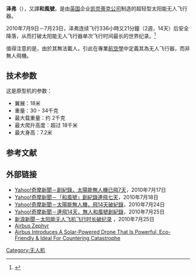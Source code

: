'''泽弗'''（{{lang-en|Zephyr}}），又譯'''和風號'''，是由[[英国|英国]]企业[[凯奈蒂克公司|凯奈蒂克公司]]制造的超轻型太阳能无人飞行器。

2010年7月9日－7月23日，泽弗连续飞行336小時又21分鐘（2週，14天）后安全降落，从而打破太阳能无人飞行器单次飞行时间最长的世界纪录。<ref>{{cite news | url = http://news.sina.com.cn/o/2010-07-25/135717860377s.shtml | title = 太阳能无人飞机飞行时长破纪录 | publisher = 新浪 | date = 2010年7月25日 | accessdate = 2010-07-25 | archive-date = 2020-08-07 | archive-url = https://web.archive.org/web/20200807124545/http://news.sina.com.cn/o/2010-07-25/135717860377s.shtml | dead-url = no }}</ref>

值得注意的是，由於其無法載人，引此在專業[[航空學|航空學]]中定義其為无人飞行器，而非無人飛機。

== 技术参数 ==
这是原型机的参数：
* 翼展：18米
* 重量：30 - 34千克
* 最大载重量：约 2千克
* 最大爬升高度：超过 18千米
* 最大身高：7.2米

== 参考文献 ==
<references />

== 外部链接 ==
* [http://tw.news.yahoo.com/article/url/d/a/100717/19/29f3x.html Yahoo!奇摩新聞－創紀錄，太陽能無人機已飛7天]{{dead link|date=2018年3月 |bot=InternetArchiveBot |fix-attempted=yes }}，2010年7月17日
* [http://tw.news.yahoo.com/article/url/d/a/100725/4/29ush.html Yahoo!奇摩新聞－「和風號」創紀錄連飛七天]{{dead link|date=2018年3月 |bot=InternetArchiveBot |fix-attempted=yes }}，2010年7月18日
* [http://tw.news.yahoo.com/article/url/d/a/100724/19/29tsa.html Yahoo!奇摩新聞－太陽能無人機，飛14天破紀錄]{{dead link|date=2018年3月 |bot=InternetArchiveBot |fix-attempted=yes }}，2010年7月24日
* [http://tw.news.yahoo.com/article/url/d/a/100725/4/29ush.html Yahoo!奇摩新聞－連飛14天，無人和風號創紀錄]{{dead link|date=2018年3月 |bot=InternetArchiveBot |fix-attempted=yes }}，2010年7月25日
* [http://news.sina.com.cn/o/2010-07-25/135717860377s.shtml 新浪新聞－太阳能无人飞机飞行时长破纪录] {{Wayback|url=http://news.sina.com.cn/o/2010-07-25/135717860377s.shtml |date=20200807124545 }}，2010年7月25日
* [https://en.wikipedia.org/wiki/Airbus_Zephyr Airbus Zephyr] {{Wayback|url=https://en.wikipedia.org/wiki/Airbus_Zephyr |date=20211009022857 }}
* [https://eurasiantimes.com/airbus-introduces-a-solar-powered-drone-that-is-eco-friendly-ideal-catastrophe/ Airbus Introduces A Solar-Powered Drone That Is Powerful, Eco-Friendly & Ideal For Countering Catastrophe] {{Wayback|url=https://eurasiantimes.com/airbus-introduces-a-solar-powered-drone-that-is-eco-friendly-ideal-catastrophe/ |date=20211209022150 }}
[[Category:无人机|Category:无人机]]